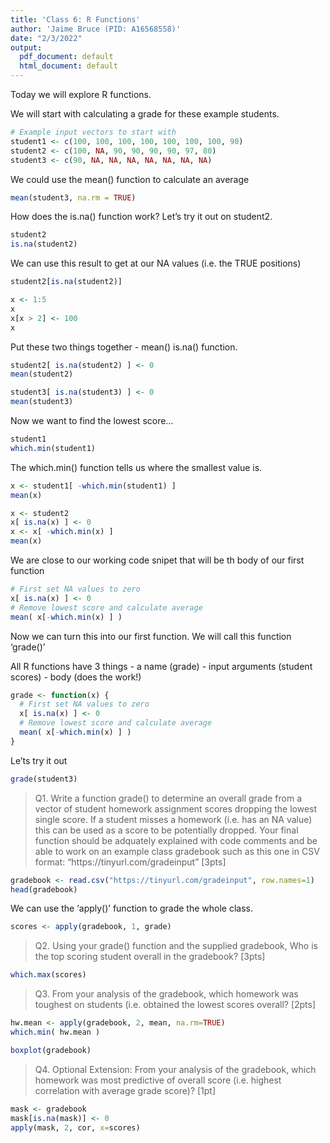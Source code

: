 ```yaml
---
title: 'Class 6: R Functions'
author: 'Jaime Bruce (PID: A16568558)'
date: "2/3/2022"
output:
  pdf_document: default
  html_document: default
---
```


Today we will explore R functions.

We will start with calculating a grade for these example students.

```r
# Example input vectors to start with
student1 <- c(100, 100, 100, 100, 100, 100, 100, 90)
student2 <- c(100, NA, 90, 90, 90, 90, 97, 80)
student3 <- c(90, NA, NA, NA, NA, NA, NA, NA)
```

We could use the mean() function to calculate an average

```r
mean(student3, na.rm = TRUE)
```

How does the is.na() function work? Let's try it out on student2.

```r
student2
is.na(student2)
```
We can use this result to get at our NA values (i.e. the TRUE positions)
```r
student2[is.na(student2)]
```

```r
x <- 1:5
x
x[x > 2] <- 100
x
```

Put these two things together - mean() is.na() function.

```r
student2[ is.na(student2) ] <- 0
mean(student2)
```

```r
student3[ is.na(student3) ] <- 0
mean(student3)
```

Now we want to find the lowest score...

```r
student1
which.min(student1)
```
The which.min() function tells us where the smallest value is. 

```r
x <- student1[ -which.min(student1) ]
mean(x)
```

```r
x <- student2
x[ is.na(x) ] <- 0
x <- x[ -which.min(x) ]
mean(x)
```



We are close to our working code snipet that will be th body of our first function

```r
# First set NA values to zero
x[ is.na(x) ] <- 0
# Remove lowest score and calculate average
mean( x[-which.min(x) ] )
```

Now we can turn this into our first function. We will call this function 'grade()'

All R functions have 3 things
- a name (grade)
- input arguments (student scores)
- body (does the work!)

```r
grade <- function(x) {
  # First set NA values to zero
  x[ is.na(x) ] <- 0
  # Remove lowest score and calculate average
  mean( x[-which.min(x) ] )
}
```

Le'ts try it out
```r
grade(student3)
```


>Q1. Write a function grade() to determine an overall grade from a vector of student homework assignment scores dropping the lowest single score. If a student misses a homework (i.e. has an NA value) this can be used as a score to be potentially dropped. Your final function should be adquately explained with code comments and be able to work on an example class gradebook such as this one in CSV format: “https://tinyurl.com/gradeinput” [3pts]

```r
gradebook <- read.csv("https://tinyurl.com/gradeinput", row.names=1)
head(gradebook)
```

We can use the 'apply()' function to grade the whole class.

```r
scores <- apply(gradebook, 1, grade)
```


>Q2. Using your grade() function and the supplied gradebook, Who is the top scoring student overall in the gradebook? [3pts]

```r
which.max(scores)
```

>Q3. From your analysis of the gradebook, which homework was toughest on students (i.e. obtained the lowest scores overall? [2pts]

```r
hw.mean <- apply(gradebook, 2, mean, na.rm=TRUE)
which.min( hw.mean )
```
```r
boxplot(gradebook)
```


>Q4. Optional Extension: From your analysis of the gradebook, which homework was most predictive of overall score (i.e. highest correlation with average grade score)? [1pt]

```r
mask <- gradebook
mask[is.na(mask)] <- 0
apply(mask, 2, cor, x=scores)
```



